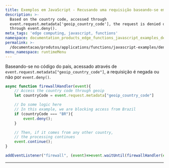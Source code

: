 ```yaml
---
title: Exemplos em JavaScript - Recusando uma requisição baseando-se em Geoip
description: >-
  Based on the country code, accessed through
  event.request.metadata['geoip_country_code'], the request is denied or not
  through event.deny().
meta_tags: 'edge computing, javascript, functions'
namespace: documentation_products_edge_functions_javascript_examples_deny_request
permalink: >-
  /documentacao/produtos/applications/functions/javascript-examples/deny-request/
menu_namespace: runtimeMenu
---
```


Baseando-se no código do país, acessado através de `event.request.metadata["geoip_country_code"]`, a requisição é negada ou não por `event.deny()`.

```js
async function firewallHandler(event){
    // Access the country code through geoip
    let countryCode = event.request.metadata["geoip_country_code"]

    // Do some logic here
    // In this example, we are blocking access from Brazil
    if (countryCode === "BR"){
        event.deny();
    }

    // Then, if it comes from any other country,
    // the processing continues
    event.continue();
}

addEventListener("firewall", (event)=>event.waitUntil(firewallHandler(event)));
```




---

